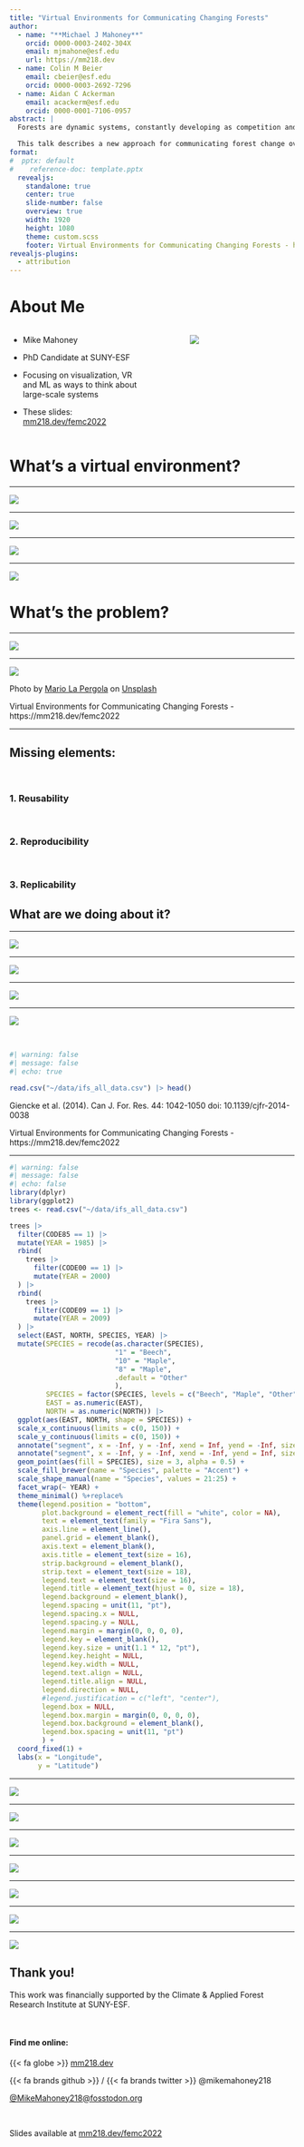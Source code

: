 ```yaml
---
title: "Virtual Environments for Communicating Changing Forests"
author:
  - name: "**Michael J Mahoney**"
    orcid: 0000-0003-2402-304X
    email: mjmahone@esf.edu
    url: https://mm218.dev
  - name: Colin M Beier
    email: cbeier@esf.edu
    orcid: 0000-0003-2692-7296
  - name: Aidan C Ackerman
    email: acackerm@esf.edu
    orcid: 0000-0001-7106-0957
abstract: |
  Forests are dynamic systems, constantly developing as competition and mortality reshape stand composition and structure over time. However, these changes often happen too slowly for most stakeholders to notice, making it challenging to communicate the long-term impacts of disturbances and management. Visualizations and stakeholder outreach can help to close this gap, but currently most methods for depicting the long-term trajectory of a stand are tailored for expert use and are hard to adapt for a generalist audience.

  This talk describes a new approach for communicating forest change over time to stakeholders, using interactive three-dimensional (3D) and virtual reality (VR) landscape visualizations to depict forests before, during, and following key landscape changes. By providing a concrete visual explanation for what it means for a forest to change, these virtual environments can be powerful tools for communicating the impacts of forest management and natural disturbances over time to a wide variety of stakeholders. As a case study, we demonstrate how these tools can be used to visualize the impacts of beech bark disease on a stand in the central Adirondacks. We also briefly describe how improvements in technology, including the new "terrainr" and "unifir" R packages, are making the production of virtual environments easier and more reproducible.
format: 
#  pptx: default
#    reference-doc: template.pptx
  revealjs: 
    standalone: true
    center: true
    slide-number: false
    overview: true
    width: 1920
    height: 1080
    theme: custom.scss
    footer: Virtual Environments for Communicating Changing Forests - https://mm218.dev/femc2022
revealjs-plugins:
  - attribution
---
```



# About Me

:::: {.columns}
::: {.column width="50%"}

- Mike Mahoney

- PhD Candidate at SUNY-ESF

- Focusing on visualization, VR and ML as ways to think about large-scale systems

- These slides: [mm218.dev/femc2022](https://mm218.dev/femc2022)

:::

::: {.column width="10%"}
:::

::: {.column width="40%"}

![](me.png)

:::
::::

# What's a virtual environment?

---

![](Capture.JPG){.quarto-figure-center}

---

![](boston_flooding.svg){.quarto-figure-center}

---

![](source.png){.quarto-figure-center}

---

![](mort.png){.quarto-figure-center}

# What's the problem?

---

![](logos.png){.quarto-figure-center}

---

![](woodcarving.jpg){.quarto-figure-center}

::: footer
Photo by <a href="https://unsplash.com/@mlapergolaphoto?utm_source=unsplash&utm_medium=referral&utm_content=creditCopyText">Mario La Pergola</a> on <a href="https://unsplash.com/s/photos/woodcarving?utm_source=unsplash&utm_medium=referral&utm_content=creditCopyText">Unsplash</a>

Virtual Environments for Communicating Changing Forests - https://mm218.dev/femc2022
:::

---

## Missing elements:

<br />

### 1. Reusability

<br />

### 2. Reproducibility

<br />

### 3. Replicability

## What are we doing about it?


---

![](pipeline.png){.quarto-figure-center}

---

![](code.png){.quarto-figure-center}

---

![](ex.png){.quarto-figure-center}

---

![](gienke.png){.quarto-figure-center}

<br />

```r
#| warning: false
#| message: false
#| echo: true

read.csv("~/data/ifs_all_data.csv") |> head()
```

::: footer
Giencke et al. (2014). Can J. For. Res. 44: 1042-1050 doi: 10.1139/cjfr-2014-0038

Virtual Environments for Communicating Changing Forests - https://mm218.dev/femc2022
:::

---

```r
#| warning: false
#| message: false
#| echo: false
library(dplyr)
library(ggplot2)
trees <- read.csv("~/data/ifs_all_data.csv")

trees |> 
  filter(CODE85 == 1) |> 
  mutate(YEAR = 1985) |> 
  rbind(
    trees |> 
      filter(CODE00 == 1) |> 
      mutate(YEAR = 2000)
  ) |> 
  rbind(
    trees |> 
      filter(CODE09 == 1) |> 
      mutate(YEAR = 2009)
  ) |> 
  select(EAST, NORTH, SPECIES, YEAR) |> 
  mutate(SPECIES = recode(as.character(SPECIES),
                          "1" = "Beech",
                          "10" = "Maple",
                          "8" = "Maple",
                          .default = "Other"
                          ),
         SPECIES = factor(SPECIES, levels = c("Beech", "Maple", "Other")),
         EAST = as.numeric(EAST),
         NORTH = as.numeric(NORTH)) |> 
  ggplot(aes(EAST, NORTH, shape = SPECIES)) + 
  scale_x_continuous(limits = c(0, 150)) + 
  scale_y_continuous(limits = c(0, 150)) + 
  annotate("segment", x = -Inf, y = -Inf, xend = Inf, yend = -Inf, size = 0.7) + 
  annotate("segment", x = -Inf, y = -Inf, xend = -Inf, yend = Inf, size = 0.7) + 
  geom_point(aes(fill = SPECIES), size = 3, alpha = 0.5) + 
  scale_fill_brewer(name = "Species", palette = "Accent") + 
  scale_shape_manual(name = "Species", values = 21:25) + 
  facet_wrap(~ YEAR) + 
  theme_minimal() %+replace%
  theme(legend.position = "bottom",
        plot.background = element_rect(fill = "white", color = NA),
        text = element_text(family = "Fira Sans"),
        axis.line = element_line(),
        panel.grid = element_blank(),
        axis.text = element_blank(),
        axis.title = element_text(size = 16),
        strip.background = element_blank(),
        strip.text = element_text(size = 18),
        legend.text = element_text(size = 16),
        legend.title = element_text(hjust = 0, size = 18),
        legend.background = element_blank(), 
        legend.spacing = unit(11, "pt"), 
        legend.spacing.x = NULL, 
        legend.spacing.y = NULL, 
        legend.margin = margin(0, 0, 0, 0), 
        legend.key = element_blank(), 
        legend.key.size = unit(1.1 * 12, "pt"), 
        legend.key.height = NULL, 
        legend.key.width = NULL, 
        legend.text.align = NULL, 
        legend.title.align = NULL, 
        legend.direction = NULL, 
        #legend.justification = c("left", "center"), 
        legend.box = NULL, 
        legend.box.margin = margin(0, 0, 0, 0), 
        legend.box.background = element_blank(), 
        legend.box.spacing = unit(11, "pt")
        ) + 
  coord_fixed(1) + 
  labs(x = "Longitude",
       y = "Latitude")
```

---

![](scenes.png){.quarto-figure-center}

---

![](top_1_crop.png){.quarto-figure-center}

---

![](top_2_crop.png){.quarto-figure-center}

---

![](top_3_crop.png){.quarto-figure-center}

---

![](player_1_crop.png){.quarto-figure-center}

---

![](player_2_crop.png){.quarto-figure-center}

---

![](player_3_crop.png){.quarto-figure-center}

## Thank you!

This work was financially supported by the Climate & Applied Forest Research Institute at SUNY-ESF.

<br />

#### Find me online:

{{< fa globe >}} [mm218.dev](https://mm218.dev) 

{{< fa brands github >}} / {{< fa brands twitter >}} @mikemahoney218 

<i class="fab fa-mastodon"></i> [@MikeMahoney218@fosstodon.org](https://fosstodon.org/@MikeMahoney218)

<br />

Slides available at [mm218.dev/femc2022](https://mm218.dev/femc2022)